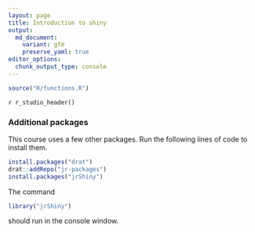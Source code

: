 ```yaml
---
layout: page
title: Introduction to shiny
output:
  md_document:
    variant: gfm
    preserve_yaml: true
editor_options: 
  chunk_output_type: console
---
```

```r
source("R/functions.R")
```
`r r_studio_header()`

### Additional packages

This course uses a few other packages. Run the following lines of code to 
install them.

```r
install.packages("drat")
drat::addRepo("jr-packages")
install.packages("jrShiny")
```

The command

```r
library("jrShiny")
```
should run in the console window.

